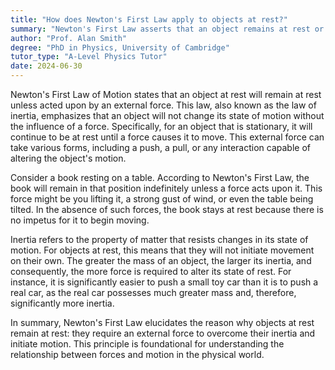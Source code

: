```yaml
---
title: "How does Newton's First Law apply to objects at rest?"
summary: "Newton's First Law asserts that an object remains at rest or in uniform motion unless influenced by an external force."
author: "Prof. Alan Smith"
degree: "PhD in Physics, University of Cambridge"
tutor_type: "A-Level Physics Tutor"
date: 2024-06-30
---
```


Newton's First Law of Motion states that an object at rest will remain at rest unless acted upon by an external force. This law, also known as the law of inertia, emphasizes that an object will not change its state of motion without the influence of a force. Specifically, for an object that is stationary, it will continue to be at rest until a force causes it to move. This external force can take various forms, including a push, a pull, or any interaction capable of altering the object's motion.

Consider a book resting on a table. According to Newton's First Law, the book will remain in that position indefinitely unless a force acts upon it. This force might be you lifting it, a strong gust of wind, or even the table being tilted. In the absence of such forces, the book stays at rest because there is no impetus for it to begin moving.

Inertia refers to the property of matter that resists changes in its state of motion. For objects at rest, this means that they will not initiate movement on their own. The greater the mass of an object, the larger its inertia, and consequently, the more force is required to alter its state of rest. For instance, it is significantly easier to push a small toy car than it is to push a real car, as the real car possesses much greater mass and, therefore, significantly more inertia.

In summary, Newton's First Law elucidates the reason why objects at rest remain at rest: they require an external force to overcome their inertia and initiate motion. This principle is foundational for understanding the relationship between forces and motion in the physical world.
    